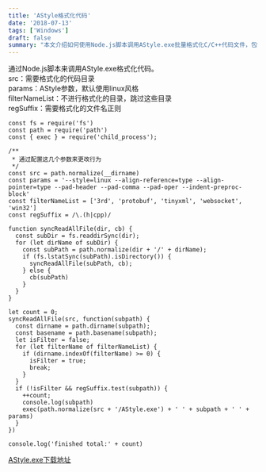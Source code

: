 ```yaml
---
title: 'AStyle格式化代码'
date: '2018-07-13'
tags: ['Windows']
draft: false
summary: "本文介绍如何使用Node.js脚本调用AStyle.exe批量格式化C/C++代码文件，包含配置和使用方法。"
---
```


通过Node.js脚本来调用AStyle.exe格式化代码。  
src：需要格式化的代码目录  
params：AStyle参数，默认使用linux风格  
filterNameList：不进行格式化的目录，跳过这些目录  
regSuffix：需要格式化的文件名正则  

```
const fs = require('fs')
const path = require('path')
const { exec } = require('child_process');

/**
 * 通过配置这几个参数来更改行为
 */
const src = path.normalize(__dirname)
const params = '--style=linux --align-reference=type --align-pointer=type --pad-header --pad-comma --pad-oper --indent-preproc-block'
const filterNameList = ['3rd', 'protobuf', 'tinyxml', 'websocket', 'win32']
const regSuffix = /\.(h|cpp)/

function syncReadAllFile(dir, cb) {
  const subDir = fs.readdirSync(dir);
  for (let dirName of subDir) {
    const subPath = path.normalize(dir + '/' + dirName);
    if (fs.lstatSync(subPath).isDirectory()) {
      syncReadAllFile(subPath, cb);
    } else {
      cb(subPath)
    }
  }
}

let count = 0;
syncReadAllFile(src, function(subpath) {
  const dirname = path.dirname(subpath);
  const basename = path.basename(subpath);
  let isFilter = false;
  for (let filterName of filterNameList) {
    if (dirname.indexOf(filterName) >= 0) {
      isFilter = true;
      break;
    }
  }
  if (!isFilter && regSuffix.test(subpath)) {
    ++count;
    console.log(subpath)
    exec(path.normalize(src + '/AStyle.exe') + ' ' + subpath + ' ' + params)
  }
})

console.log('finished total:' + count)

```
[AStyle.exe下载地址](https://www.ningto.com/astyle.rar)